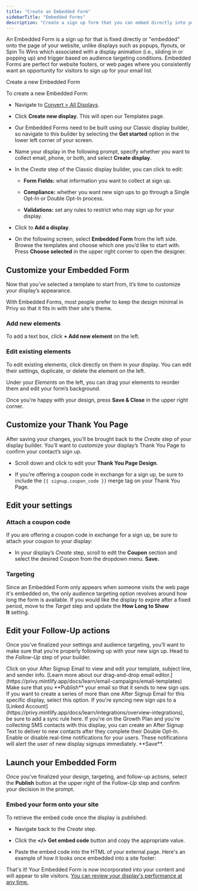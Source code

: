 ```yaml
---
title: "Create an Embedded Form"
sidebarTitle: "Embedded Forms"
description: "Create a sign up form that you can embed directly into your website design."
---
```


An Embedded Form is a sign up for that is fixed directly or "embedded" onto the page of your website, unlike displays such as popups, flyouts, or Spin To Wins which associated with a display animation (i.e., sliding in or popping up) and trigger based on audience targeting conditions. Embedded Forms are perfect for website footers, or web pages where you consistently want an opportunity for visitors to sign up for your email list.

Create a new Embedded Form

To create a new Embedded Form:

* Navigate to [Convert > All Displays](https://dashboard.privy.com/displays).

* Click **Create new display**. This will open our Templates page.

* Our Embedded Forms need to be built using our Classic display builder, so navigate to this builder by selecting the **Get started** option in the lower left corner of your screen.

* Name your display in the following prompt, specify whether you want to collect email, phone, or both, and select **Create display**.

* In the *Create* step of the Classic display builder, you can click to edit:

  * **Form Fields:** what information you want to collect at sign up.

  * **Compliance:** whether you want new sign ups to go through a Single Opt-In or Double Opt-In process.

  * **Validations:** set any rules to restrict who may sign up for your display.

* Click to **Add a display**.

* On the following screen, select **Embedded Form** from the left side. Browse the templates and choose which one you’d like to start with. Press **Choose selected** in the upper right corner to open the designer.

## Customize your Embedded Form

Now that you’ve selected a template to start from, it’s time to customize your display’s appearance.

<Tip>
  With Embedded Forms, most people prefer to keep the design minimal in Privy so that it fits in with their site's theme.
</Tip>

### Add new elements

To add a text box, click **+ Add new element** on the left.

### Edit existing elements

To edit existing elements, click directly on them in your display. You can edit their settings, duplicate, or delete the element on the left.

Under your *Elements* on the left, you can drag your elements to reorder them and edit your form’s background.

Once you're happy with your design, press **Save & Close** in the upper right corner.

## Customize your Thank You Page

After saving your changes, you’ll be brought back to the *Create* step of your display builder. You’ll want to customize your display’s Thank You Page to confirm your contact’s sign up.

* Scroll down and click to edit your **Thank You Page Design**.

* If you’re offering a coupon code in exchange for a sign up, be sure to include the `{{ signup.coupon_code }}` merge tag on your Thank You Page.

## Edit your settings

### Attach a coupon code

If you are offering a coupon code in exchange for a sign up, be sure to attach your coupon to your display:

* In your display’s *Create* step, scroll to edit the **Coupon** section and select the desired Coupon from the dropdown menu. **Save.**

### Targeting

Since an Embedded Form only appears when someone visits the web page it's embedded on, the only audience targeting option revolves around how long the form is available. If you would like the display to expire after a fixed period, move to the *Target* step and update the **How Long to Show It** setting.

## Edit your Follow-Up actions

Once you’ve finalized your settings and audience targeting, you’ll want to make sure that you’re properly following up with your new sign up. Head to the *Follow-Up* step of your builder.



<AccordionGroup>
  <Accordion title="After Signup Email" defaultOpen={false}>
    Click on your After Signup Email to view and edit your template, subject line, and sender info. [Learn more about our drag-and-drop email editor.](https://privy.mintlify.app/docs/learn/email-campaigns/email-templates) Make sure that you **Publish** your email so that it sends to new sign ups.
  </Accordion>

  <Accordion title="Create a series" defaultOpen={false}>
    If you want to create a series of more than one After Signup Email for this specific display, select this option.
  </Accordion>

  <Accordion title="Sync signups" defaultOpen={false}>
    If you're syncing new sign ups to a [Linked Account](https://privy.mintlify.app/docs/learn/integrations/overview-integrations), be sure to add a sync rule here.
  </Accordion>

  <Accordion title="Send Text Message" defaultOpen={false}>
    If you're on the Growth Plan and you're collecting SMS contacts with this display, you can create an After Signup Text to deliver to new contacts after they complete their Double Opt-In.
  </Accordion>

  <Accordion title="Notifications" defaultOpen={false}>
    Enable or disable real-time notifications for your users. These notifications will alert the user of new display signups immediately. **Save**. 
  </Accordion>
</AccordionGroup>

## Launch your Embedded Form

Once you’ve finalized your design, targeting, and follow-up actions, select the **Publish** button at the upper right of the *Follow-Up* step and confirm your decision in the prompt. 



### Embed your form onto your site

To retrieve the embed code once the display is published:

* Navigate back to the *Create* step. 

* Click the **\</> Get embed code** button and copy the appropriate value.



* Paste the embed code into the HTML of your external page. Here's an example of how it looks once embedded into a site footer:



That's it! Your Embedded Form is now incorporated into your content and will appear to site visitors. [You can review your display's performance at any time.](https://privy.mintlify.app/docs/learn/displays/reporting-overview)